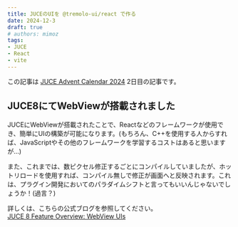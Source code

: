 ```yaml
---
title: JUCEのUIを @tremolo-ui/react で作る
date: 2024-12-3
draft: true
# authors: mimoz
tags:
- JUCE
- React
- vite
---
```


この記事は [JUCE Advent Calendar 2024](https://qiita.com/advent-calendar/2024/juce) 2日目の記事です。

## JUCE8にてWebViewが搭載されました

JUCEにWebViewが搭載されたことで、Reactなどのフレームワークが使用でき、簡単にUIの構築が可能になります。(もちろん、C++を使用する人からすれば、JavaScriptやその他のフレームワークを学習するコストはあると思いますが...)

また、これまでは、数ピクセル修正するごとにコンパイルしていましたが、ホットリロードを使用すれば、コンパイル無しで修正が画面へと反映されます。これは、プラグイン開発においてのパラダイムシフトと言ってもいいんじゃないでしょうか！(過言？)

詳しくは、こちらの公式ブログを参照してください。  
[JUCE 8 Feature Overview: WebView UIs](https://juce.com/blog/juce-8-feature-overview-webview-uis/)

